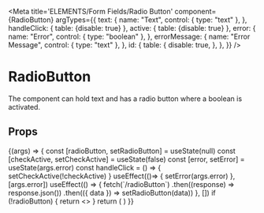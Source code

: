 
<Meta title='ELEMENTS/Form Fields/Radio Button' component={RadioButton} 
  argTypes={{
    text: {
      name: "Text",
      control: { type: "text" },
    },
    handleClick: {
      table: {disable: true}
    },
    active: {
      table: {disable: true}
    },
    error: {
      name: "Error",
      control: { type: "boolean" },
    },
    errorMessage: {
      name: "Error Message",
      control: { type: "text" },
    },
    id: {
      table: {
        disable: true,
      },
    },
  }}
/>

# RadioButton

The component can hold text and has a radio button where a boolean is activated.

## Props

<Props of={RadioButton} />

<Preview>
  <Story name='Radio Button'>
    {(args) => {
      const [radioButton, setRadioButton] = useState(null)
      const [checkActive, setCheckActive] = useState(false)
      const [error, setError] = useState(args.error)
      const handleClick = () => {  
        setCheckActive(!checkActive)
      }
      useEffect(()=> {
        setError(args.error)
      }, [args.error])
      useEffect(() => {
        fetch(`/radioButton`)
          .then((response) => response.json())
          .then(({ data }) => setRadioButton(data))
      }, [])
      if (!radioButton) {
        return <></>
      }
      return (
       <RadioButton 
        text={args.text || radioButton.text}
        error={error}
        errorMessage={args.errorMessage || radioButton.errorMessage}
        active={checkActive}
        handleClick={handleClick}
      />
      )
    }}
  </Story>
</Preview>
